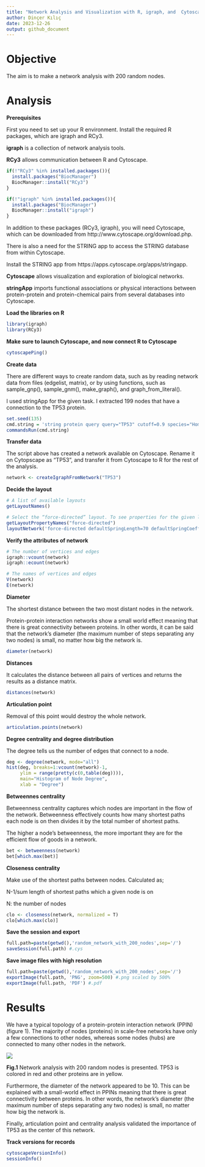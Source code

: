 ```yaml
---
title: "Network Analysis and Visualization with R, igraph, and  Cytoscape"
author: Dinçer Kılıç
date: 2023-12-26
output: github_document
---
```


# Objective

The aim is to make a network analysis with 200 random nodes.

# Analysis

**Prerequisites**

First you need to set up your R environment. Install the required R packages, which are igraph and RCy3.

**igraph** is a collection of network analysis tools.

**RCy3** allows communication between R and Cytoscape.

```r
if(!"RCy3" %in% installed.packages()){
  install.packages("BiocManager")
  BiocManager::install("RCy3")
}

if(!"igraph" %in% installed.packages()){
  install.packages("BiocManager")
  BiocManager::install("igraph")
}
```


In addition to these packages (RCy3, igraph), you will need Cytoscape, which can be downloaded from http://www.cytoscape.org/download.php.

There is also a need for the STRING app to access the STRING database from within Cytoscape.

Install the STRING app from https://apps.cytoscape.org/apps/stringapp.

**Cytoscape** allows visualization and exploration of biological networks.

**stringApp** imports functional associations or physical interactions between protein-protein and protein-chemical pairs from several databases into Cytoscape.

**Load the libraries on R**

```r
library(igraph)
library(RCy3)
```

**Make sure to launch Cytoscape, and now connect R to Cytoscape**

```r
cytoscapePing()
```

**Create data** 

There are different ways to create random data, such as by reading network data from files (edgelist, matrix), or by using functions, such as sample_gnp(), sample_gnm(), make_graph(), and graph_from_literal().

I used stringApp for the given task. I extracted 199 nodes that have a connection to the TP53 protein.

```r
set.seed(135)
cmd.string = 'string protein query query="TP53" cutoff=0.9 species="Homo sapiens" limit=199'
commandsRun(cmd.string)
```


**Transfer data**

The script above has created a network available on Cytoscape. Rename it on Cytopscape as "TP53", and transfer it from Cytoscape to R for the rest of the analysis.

```r
network <- createIgraphFromNetwork("TP53")
```

**Decide the layout**

```r
# A list of available layouts
getLayoutNames()

# Select the “force-directed” layout. To see properties for the given layout, use:
getLayoutPropertyNames("force-directed") 
layoutNetwork('force-directed defaultSpringLength=70 defaultSpringCoefficient=0.000003')
```

**Verify the attributes of network**

```r
# The number of vertices and edges
igraph::vcount(network)
igraph::ecount(network)
```

```r
# The names of vertices and edges
V(network)
E(network)
```

**Diameter**

The shortest distance between the two most distant nodes in the network.

Protein-protein interaction networks show a small world effect meaning that there is great connectivity between proteins. In other words, it can be said that the network's diameter (the maximum number of steps separating any two nodes) is small, no matter how big the network is.

```r
diameter(network)
```

**Distances** 

It calculates the distance between all pairs of vertices and returns the results as a distance matrix.

```r
distances(network)
```

**Articulation point**

Removal of this point would destroy the whole network.
```r
articulation.points(network)
```

**Degree centrality and degree distribution**

The degree tells us the number of edges that connect to a node.

```r
deg <- degree(network, mode="all")
hist(deg, breaks=1:vcount(network)-1, 
     ylim = range(pretty(c(0,table(deg)))),
     main="Histogram of Node Degree",
     xlab = "Degree")

```

**Betweennes centrality**

Betweenness centrality captures which nodes are important in the flow of the network. Betweenness effectively counts how many shortest paths each node is on then divides it by the total number of shortest paths.

The higher a node’s betweenness, the more important they are for the efficient flow of goods in a network.

```r
bet <- betweenness(network)
bet[which.max(bet)]
```

**Closeness centrality**

Make use of the shortest paths between nodes. Calculated as;

N-1/sum length of shortest paths which a given node is on

N: the number of nodes

```r
clo <- closeness(network, normalized = T)
clo[which.max(clo)]
```

**Save the session and export**

```r
full.path=paste(getwd(),'random_network_with_200_nodes',sep='/')
saveSession(full.path) #.cys

```

**Save image files with high resolution**

```r
full.path=paste(getwd(),'random_network_with_200_nodes',sep='/')
exportImage(full.path, 'PNG', zoom=500) #.png scaled by 500%
exportImage(full.path, 'PDF') #.pdf
```

# Results
 
We have a typical topology of a protein-protein interaction network (PPIN) (figure 1). The majority of nodes (proteins) in scale-free networks have only a few connections to other nodes, whereas some nodes (hubs) are connected to many other nodes in the network.

![](out/random_network_with_200_nodes.png)

**Fig.1** Network analysis with 200 random nodes is presented. TP53 is colored in red and other proteins are in yellow.

Furthermore, the diameter of the network appeared to be 10. This can be explained with a small-world effect in PPINs meaning that there is great connectivity between proteins. In other words, the network’s diameter (the maximum number of steps separating any two nodes) is small, no matter how big the network is.

Finally, articulation point and centrality analysis validated the importance of TP53 as the center of this network.

**Track versions for records**

```r
cytoscapeVersionInfo()
sessionInfo()
```


